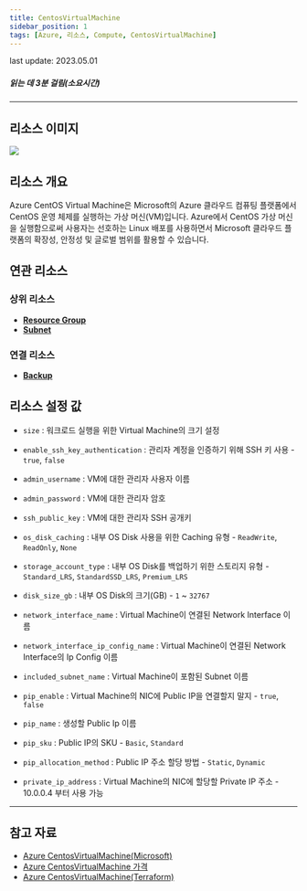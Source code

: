 ```yaml
---
title: CentosVirtualMachine
sidebar_position: 1
tags: [Azure, 리소스, Compute, CentosVirtualMachine]
---
```



<span className="theme-doc-version-badge badge badge--secondary">
    last update: 2023.05.01
</span>

##### 읽는 데 3분 걸림(소요시간)

*****

## 리소스 이미지
<img src={icon} />

## 리소스 개요
Azure CentOS Virtual Machine은 Microsoft의 Azure 클라우드 컴퓨팅 플랫폼에서 CentOS 운영 체제를 실행하는 가상 머신(VM)입니다.
Azure에서 CentOS 가상 머신을 실행함으로써 사용자는 선호하는 Linux 배포를 사용하면서 Microsoft 클라우드 플랫폼의 확장성, 안정성 및 글로벌 범위를 활용할 수 있습니다.
 



## 연관 리소스
### 상위 리소스
- [**Resource Group**](https://docs.cstudio.app/docs/resource/azure/Base/ResourceGroup)
- [**Subnet**](https://docs.cstudio.app/docs/resource/azure/Network/Subnet)

### 연결 리소스
- [**Backup**](https://docs.cstudio.app/docs/resource/azure/RecoveryServices/Backup)


## 리소스 설정 값
- ```size``` : 워크로드 실행을 위한 Virtual Machine의 크기 설정
- ```enable_ssh_key_authentication``` : 관리자 계정을 인증하기 위해 SSH 키 사용 - ```true```, ```false```

- ```admin_username``` : VM에 대한 관리자 사용자 이름

- ```admin_password``` : VM에 대한 관리자 암호

- ```ssh_public_key``` : VM에 대한 관리자 SSH 공개키

- ```os_disk_caching``` : 내부 OS Disk 사용을 위한 Caching 유형 - ```ReadWrite```, ```ReadOnly```, ```None```

- ```storage_account_type``` : 내부 OS Disk를 백업하기 위한 스토리지 유형 -  ```Standard_LRS```, ```StandardSSD_LRS```, ```Premium_LRS```

- ```disk_size_gb``` : 내부 OS Disk의 크기(GB) -  ```1``` ~ ```32767```

- ```network_interface_name``` : Virtual Machine이 연결된 Network Interface 이름 

- ```network_interface_ip_config_name``` : Virtual Machine이 연결된 Network Interface의 Ip Config 이름

- ```included_subnet_name``` : Virtual Machine이 포함된 Subnet 이름

- ```pip_enable``` : Virtual Machine의 NIC에 Public IP을 연결할지 말지 - ```true```, ```false```

- ```pip_name``` : 생성할 Public Ip 이름

- ```pip_sku``` : Public IP의 SKU - ```Basic```, ```Standard```

- ```pip_allocation_method``` : Public IP 주소 할당 방법 - ```Static```, ```Dynamic```

- ```private_ip_address``` : Virtual Machine의 NIC에 할당할 Private IP 주소 - 10.0.0.4 부터 사용 가능


*****
## 참고 자료
- [Azure CentosVirtualMachine(Microsoft)](https://learn.microsoft.com/ko-kr/azure/virtual-machines/overview)
- [Azure CentosVirtualMachine 가격](https://azure.microsoft.com/en-us/pricing/details/virtual-machines/linux/)
- [Azure CentosVirtualMachine(Terraform)](https://registry.terraform.io/providers/hashicorp/azurerm/latest/docs/resources/linux_virtual_machine)
